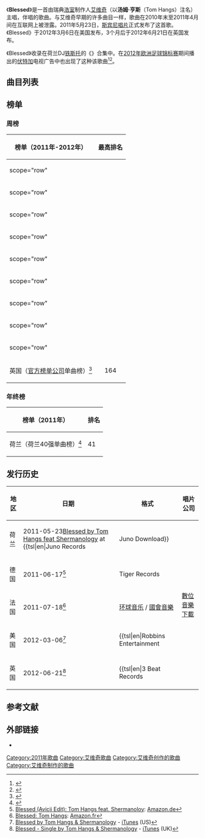 {{NoteTA
|G1=Music
|1=zh-cn:公告牌; zh-hk:告示牌; zh-tw:告示牌
}}{{NotChineseTitle|time=2020-09-19T12:28:32+00:00}}

{{Infobox song
| name       = Blessed
| cover      = File:Blessed_US.jpg
| alt        = 
| caption    = 美国版单曲封面
| type       = single
| artist = [[艾維奇|汤姆·亨斯]]主唱，{{tsl|en|Shermanology||Shermanology}}伴唱
| album      =
| released = 2011年5月23日
| format = [[數位音樂下載|數位音樂下載]]
| recorded = 2007年<ref>{{cite web|url=http://soundcloud.com/shermanology/shermanology-blessed-2007-old|title=Shermanology - Blessed 2007 - Old Ass Demo by Shermanology|work=SoundCloud|date=2012-04-11|accessdate=2020-07-11|archive-date=2016-03-07|archive-url=https://web.archive.org/web/20160307040213/https://soundcloud.com/shermanology/shermanology-blessed-2007-old|dead-url=no}}</ref>，2010年-2011年
| studio     =
| venue      =
| genre      = [[漸進浩室|漸進浩室]]
| length     = 6:47
| label      = {{flatlist|
* [[斯宾尼唱片|斯宾尼]]
* {{tsl|en|3 Beat Records||3 Beat}}
* {{tsl|en|All Around the World Productions||All Around the World}}
* {{tsl|en|Robbins Entertainment||Robbins}}
}}
| writer     = {{flatlist|
* [[艾維奇|蒂姆·伯格林]]
* {{tsl|en|Arash Pournouri||Ash Pournouri}}
* 安迪·谢尔曼
* 多萝西·谢尔曼
}}
| producer   = {{flatlist|
* 艾维奇
* Ash Pournouri<small>（独家）</small>
}}
| chronology = [[艾維奇|艾維奇]]
| prev_title = {{tsl|en|Sweet Dreams (Are Made of This)||Sweet Dreams}}
| prev_year  = 2011
| next_title = Jailbait
| next_year  = 2011
| misc       = {{Extra chronology
 | artist     = Shermanology
 | type       = single
 | prev_title = Waiting for You
 | prev_year  = 2011
 | title      = Blessed
 | year       = 2011
 | next_title = Grindin
 | next_year  = 2011
}}
  {{Extra album cover
 | header = 其他封面
 | type = single
 | cover   = File:Blessed_UK.jpg
 | border  =
 | alt     =
 | caption = 英国版单曲封面
}}
}}

《'''Blessed'''》是一首由瑞典[[浩室|浩室]]制作人[[艾维奇|艾维奇]]（以'''汤姆·亨斯'''（Tom Hangs）注名）主唱，{{le|Shermanology}}伴唱的歌曲。与艾维奇早期的许多曲目一样，歌曲在2010年末至2011年4月间在互联网上被泄露。2011年5月23日，[[斯宾尼唱片|斯宾尼唱片]]正式发布了这首歌。《Blessed》于2012年3月6日在美国发布，3个月后于2012年6月21日在英国发布。

《Blessed》收录在荷兰DJ[[铁斯托|铁斯托]]的《{{le|Club Life: Volume One Las Vegas|Club Life, Vol. 1 - Las Vegas}}》合集中。在[[2012年欧洲足球锦标赛|2012年欧洲足球锦标赛]]期间播出的{{le|苏联红|Stolichnaya}}[[伏特加|伏特加]]电视广告中也出现了这种该歌曲<ref>{{Cite web |url=https://www.youtube.com/watch?v=s3j2u4GBvIg |title=存档副本 |accessdate=2020-07-11 |archive-date=2020-08-03 |archive-url=https://web.archive.org/web/20200803041709/https://www.youtube.com/watch?v=s3j2u4GBvIg |dead-url=no }}</ref><ref>{{Cite web |url=https://www.youtube.com/watch?v=pryreQcUNYY |title=存档副本 |accessdate=2020-07-11 |archive-date=2020-09-03 |archive-url=https://web.archive.org/web/20200903190246/https://www.youtube.com/watch?v=pryreQcUNYY |dead-url=no }}</ref>。

==曲目列表==
{{Track listing
| headline = 数字下载 - 单曲<ref>{{Cite web|url=https://music.apple.com/nl/album/blessed-single/459514601|title=Miljoenen nummers. Alles reclamevrij.|website=Apple Music|accessdate=2020-07-11|archive-date=2020-07-12|archive-url=https://web.archive.org/web/20200712001729/https://music.apple.com/nl/album/blessed-single/459514601|dead-url=no}}</ref>
| title1  = Blessed
| note1   = Avicii Radio Edit
| length1 = 3:02
| title2  = Blessed
| note2   = Avicii Edit
| length2 = 6:47
}}

==榜单==
===周榜===
{| class="wikitable sortable plainrowheaders"
|-
! 榜单（2011年-2012年）
! 最高排名
|-
! scope="row" {{singlechart|Flanders Dance|44|artist=Tom Hangs feat. Shermanology|song=Blessed}}
|-
! scope="row" {{singlechart|Flanders Tip|56|artist=Tom Hangs feat. Shermanology|song=Blessed}}
|-
! scope="row" {{singlechart|Wallonia Dance|25|artist=Tom Hangs feat. Shermanology|song=Blessed}}
|-
! scope="row" {{singlechart|Wallonia Tip|25|artist=Tom Hangs feat. Shermanology|song=Blessed}}
|-
! scope="row" {{singlechart|France|69|artist=Tom Hangs feat. Shermanology|song=Blessed}}
|-
! scope="row" {{singlechart|Germany2|50|artist=Tom Hangs feat. Shermanology|song=Blessed|songid=824932|accessdate=2019-03-01}}
|-
! scope="row" {{singlechart|Dutch40|9|year=2011|week=45}}
|-
! scope="row" {{singlechart|Dutch100|22|artist=Tom Hangs feat. Shermanology|song=Blessed}}
|-
! scope="row" {{singlechart|UKdance|33|artist=TOM HANGS/SHERMANOLOGY|song=BLESSED|date=2012-09-01|accessdate=}}
|-
! scope="row"| 英国（[[官方榜单公司|官方榜单公司]]单曲榜）<ref>{{Cite web|url=http://www.zobbel.de/cluk/120901cluk.txt|title=CHART: CLUK Update  1.09.2012 (wk34)|accessdate=2020-07-11|archive-date=2013-01-08|archive-url=https://www.webcitation.org/6DVn5qCI9?url=http://www.zobbel.de/cluk/120901cluk.txt|dead-url=no}}</ref>
| align="center"| 164
|}

===年终榜===
{| class="wikitable plainrowheaders" style="text-align:center"
|-
! 榜单（2011年）
! 排名
|-
! scope="row"| 荷兰（荷兰40强单曲榜）<ref>{{cite web|url=https://www.top40.nl/bijzondere-lijsten/top-100-jaaroverzichten/2011|title=Top 100-Jaaroverzicht van 2011|publisher=Dutch Top 40|accessdate=2020-04-29|archive-date=2014-12-20|archive-url=https://web.archive.org/web/20141220210655/https://www.top40.nl/bijzondere-lijsten/top-100-jaaroverzichten/2011|dead-url=no}}</ref>
| 41
|}

==发行历史==
{|class=wikitable
! scope="col" | 地区
! scope="col" | 日期
! scope="col" | 格式
! scope="col" | 唱片公司
|-
| 荷兰
| 2011-05-23<ref>[http://www.junodownload.com/products/blessed/1742380-02/ Blessed by Tom Hangs feat Shermanology] {{Wayback|url=http://www.junodownload.com/products/blessed/1742380-02/ |date=20140817190538 }} at {{tsl|en|Juno Records||Juno Download}}</ref>
| rowspan="5"| [[數位音樂下載|數位音樂下載]]
| [[斯宾尼唱片|斯宾尼]]
|-
| 德国
| 2011-06-17<ref>[https://www.amazon.de/gp/product/B005518R40 Blessed (Avicii Edit): Tom Hangs feat. Shermanoloy]{{dead link|date=July 2017 |bot=InternetArchiveBot |fix-attempted=yes }}: [[亞馬遜公司|Amazon.de]]</ref>
| Tiger Records
|-
| 法国
| 2011-07-18<ref>[https://www.amazon.fr/gp/product/B005A2927A Blessed: Tom Hangs]: [[亞馬遜公司|Amazon.fr]]</ref>
| [[环球音乐集团|环球音乐]] / [[國會音樂集團|國會音樂]]
|-
| 美国
| 2012-03-06<ref name="iTunesUS">[https://itunes.apple.com/us/album/blessed/id507582429 Blessed by Tom Hangs & Shermanology] {{Wayback|url=https://itunes.apple.com/us/album/blessed/id507582429 |date=20160305233907 }} - [[ITunes_Store|iTunes]] (US)</ref>
| {{tsl|en|Robbins Entertainment||Robbins Entertainment}}
|-
| 英国
| 2012-06-21<ref name="iTunesUK">[https://itunes.apple.com/uk/album/blessed-single/id538319237 Blessed - Single by Tom Hangs & Shermanology] - [[ITunes_Store|iTunes]] (UK)</ref>
| {{tsl|en|3 Beat Records||3 Beat}} / {{tsl|en|All Around the World Productions||All Around the World}}
|}

==参考文献==
{{reflist|30em}}

==外部链接==
*{{douban|11225679||music}}

{{艾维奇}}

[[Category:2011年歌曲|Category:2011年歌曲]]
[[Category:艾维奇歌曲|Category:艾维奇歌曲]]
[[Category:艾维奇创作的歌曲|Category:艾维奇创作的歌曲]]
[[Category:艾维奇制作的歌曲|Category:艾维奇制作的歌曲]]